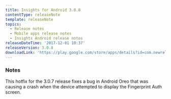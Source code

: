 ```yaml
---
title: Insights for Android 3.0.8
contentType: releaseNote
template: releaseNote
topics:
  - Release notes
  - Mobile apps release notes
  - Insights Android release notes
releaseDateTime: '2017-12-01 10:37'
releaseVersion: 3.0.8
downloadLink: 'https://play.google.com/store/apps/details?id=com.newrelic.insights&hl=en'
---
```


### Notes

This hotfix for the 3.0.7 release fixes a bug in Android Oreo that was causing a crash when the device attempted to display the Fingerprint Auth screen.
